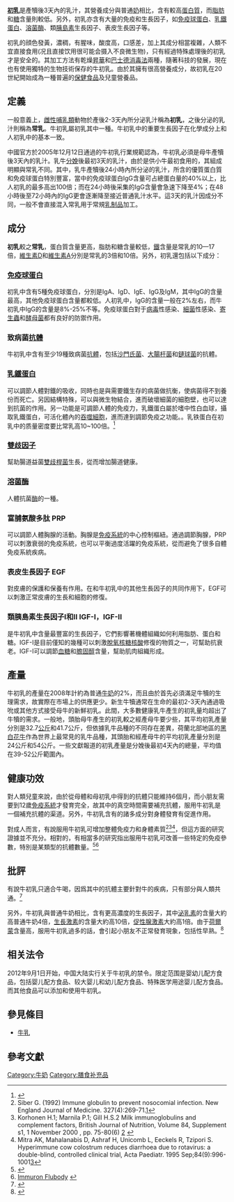 '''[[初乳|初乳]]'''是產犢後3天內的乳汁，其營養成分與普通[[奶|奶]]相比，含有較高[[蛋白質|蛋白質]]，而[[脂肪|脂肪]]和[[糖|糖]]含量則較低。另外，初乳亦含有大量的免疫和生長因子，如[[免疫球蛋白|免疫球蛋白]]、[[乳鐵蛋白|乳鐵蛋白]]、[[溶菌酶|溶菌酶]]、類[[胰島素|胰島素]]生長因子、表皮生長因子等。

初乳的顔色發黃，濃稠，有腥味，酸度高，口感差，加上其成分相當複雜，人類不宜直接食用(况且直接饮用很可能会摄入不良微生物)，只有經過特殊處理後的初乳才是安全的。其加工方法有乾燥[[昇華|昇華]]和[[巴士德消毒法|巴士德消毒法]]兩種，隨著科技的發展，現在也有使用獨特的生物技術保存的牛初乳。由於其擁有很高營養成分，故初乳在20世紀開始成為一種普遍{{Citation needed}}的[[保健食品|保健食品]]及兒童營養品。

== 定義 ==
一般意義上，[[雌性|雌性]][[哺乳類|哺乳類]]動物於產後2-3天內所分泌乳汁稱為'''初乳'''，之後分泌的乳汁則稱為'''常乳'''。牛初乳屬初乳其中一種。牛初乳中的重要生長因子在化學成分上和人初乳中的基本一致。

中國官方於2005年12月12日通過的牛初乳行業規範認為，牛初乳必須是母牛產犢後3天內的乳汁。乳牛[[分娩|分娩]]後最初3天的乳汁，由於是供小牛最初食用的，其組成明顯與常乳不同。其中，乳牛產犢後24小時內所分泌的乳汁，所含的優質蛋白質和免疫球蛋白特別豐富，當中的免疫球蛋白IgG含量可占總蛋白量的40%以上，比人初乳的最多高出100倍；而在24小時後采集的IgG含量會急速下降至4%；在48小時後至72小時內的IgG更會逐漸降至接近普通乳汁水平。這3天的乳汁因成分不同，一般不會直接混入常乳用于常規[[乳制品|乳制品]]加工。

== 成分 ==
'''初乳'''較之'''常乳'''，蛋白質含量更高，脂肪和糖含量較低，[[鐵|鐵]]含量是常乳的10—17倍{{Citation needed}}，[[維生素D|維生素D]]和[[維生素A|維生素A]]分別是常乳的3倍和10倍{{Citation needed}}。另外，初乳還包括以下成分：

=== [[免疫球蛋白|免疫球蛋白]] ===
初乳中含有5種免疫球蛋白，分別是IgA、IgD、IgE、IgG及IgM，其中IgG的含量最高，其他免疫球蛋白含量都較低{{Citation needed}}。人初乳中，IgG的含量一般在2%左右{{Citation needed}}，而牛初乳中IgG的含量是8%-25%不等{{Citation needed}}。免疫球蛋白對于[[病毒|病毒]]性感染、[[細菌|細菌]]性感染、[[寄生蟲|寄生蟲]]和[[酵母菌|酵母菌]]都有良好的防禦作用。

=== 致病菌[[抗體|抗體]] ===
牛初乳中含有至少19種致病菌[[抗體|抗體]]，包括[[沙門氏菌|沙門氏菌]]、[[大腸杆菌|大腸杆菌]]和[[鏈球菌|鏈球菌]]的抗體。

=== [[乳鐵蛋白|乳鐵蛋白]] ===
可以調節人體對鐵的吸收，同時也是與需要鐵生存的病菌做抗衡，使病菌得不到養份而死亡{{Citation needed}}。另因結構特殊，可以與微生物結合，進而破壞細菌的細胞壁，也可以達到抗菌的作用。另一功能是可調節人體的免疫力，乳鐵蛋白屬於嗜中性白血球，攝取乳鐵蛋白，可活化體內的[[吞噬細胞|吞噬細胞]]，進而達到調節免疫之功能。{{Citation needed}}。乳铁蛋白在初乳中的质量密度要比常乳高10~100倍。<ref>{{Cite journal|title=牛初乳中提取乳铁蛋白工艺的研究|author=傅维琦 吴绵斌 陶银英|url=http://www.journals.zju.edu.cn/eng/CN/abstract/abstract9466.shtml|journal=浙江大学学报（工学版）|issue=2006年1期|doi=10.3785/j.issn.1008-973X.2006.01.034|others=|year=2006|volume=40|page=154|pmid=}}{{Dead link|date=2019年6月 |bot=InternetArchiveBot |fix-attempted=yes }}</ref>

=== [[雙歧因子|雙歧因子]] ===
幫助腸道益菌[[雙歧桿菌|雙歧桿菌]]生長，從而增加腸道健康。

=== [[溶菌酶|溶菌酶]] ===
人體抗菌[[酶|酶]]的一種。

=== 富脯氨酸多肽 PRP ===
可以調節人體胸腺的活動。胸腺是[[免疫系統|免疫系統]]的中心控制樞紐。通過調節胸腺，PRP可以刺激衰弱的免疫系統，也可以平衡過度活躍的免疫系統，從而避免了很多自體免疫系統疾病。

=== 表皮生長因子 EGF ===
對皮膚的保護和保養有作用。在和牛初乳中的其他生長因子的共同作用下，EGF可以刺激正常皮膚的生長和細胞的修復。

=== 類胰島素生長因子I和II IGF-I，IGF-II ===
是牛初乳中含量最豐富的生長因子{{Citation needed}}，它們影響著機體組織如何利用脂肪、蛋白和糖。IGF-I是目前僅知的幾種可以刺激[[脫氧核糖核酸|脫氧核糖核酸]]修復的物質之一{{Citation needed}}，可幫助抗衰老。IGF-I可以調節[[血糖|血糖]]和[[膽固醇|膽固醇]]含量{{Citation needed}}，幫助肌肉組織形成。

== 產量 ==
牛初乳的產量在2008年計約為普通[[牛奶|牛奶]]的2%，而且由於首先必須滿足牛犢的生理需求，故實際在市場上的供應更少。新生牛犢通常在生命的最初2-3天內通過吸吮或其他方式接受母牛的新鮮初乳。此間，大多數健康乳牛產生的初乳量均超出了牛犢的需求。一般地，頭胎母牛產生的初乳較之經產母牛要少些，其平均初乳產量分別是32.7[[公斤|公斤]]和41.7公斤，但依據乳牛品種的不同存在差異，荷蘭北部地區的[[黑白花牛|黑白花牛]]作為世界上最常見的乳牛品種，其頭胎和經產母牛的平均初乳產量分別是24公斤和54公斤。一些文獻報道的初乳產量是分娩後最初4天內的總量，平均值在39-52公斤範圍內。

== 健康功效 ==
對人類兒童來說，由於從母體和母初乳中得到的抗體只能維持6個月，而小朋友需要到12歲[[免疫系統|免疫系統]]才發育完全，故其中的真空時間需要補充抗體{{Citation needed}}，服用牛初乳是一個補充抗體的渠道。另外，牛初乳含有的諸多成分對身體發育有促進作用。

對成人而言，有說服用牛初乳可增加整體免疫力和身體素質<ref>Siber G. (1992) Immune globulin to prevent nosocomial infection. New England Journal of Medicine. 327(4):269-71.[http://www.ncbi.nlm.nih.gov/sites/entrez?db=pubmed&uid=1614468&cmd=showdetailview&indexed=google]</ref><ref>Korhonen H.1; Marnila P.1; Gill H.S.2 Milk immunoglobulins and complement factors, British Journal of Nutrition, Volume 84, Supplement s1, 1 November 2000 , pp. 75-80(6) [http://www.ingentaconnect.com/content/cabi/bjn/2000/00000084/900000s1/art00012] {{Wayback|url=http://www.ingentaconnect.com/content/cabi/bjn/2000/00000084/900000s1/art00012 |date=20070513082018 }}</ref><ref>Mitra AK, Mahalanabis D, Ashraf H, Unicomb L, Eeckels R, Tzipori S. Hyperimmune cow colostrum reduces diarrhoea due to rotavirus: a double-blind, controlled clinical trial, Acta Paediatr. 1995 Sep;84(9):996-1001[http://www.ncbi.nlm.nih.gov/sites/entrez?db=pubmed&uid=8652974&cmd=showdetailview&indexed=google]</ref>，但這方面的研究證據並不充分。相對的，有相當多的研究指出服用牛初乳可改善一些特定的免疫參數，特別是某類型的抗體數量。<ref>{{Cite web |url=http://www.immuron.com/ |title=Immuron - Research & Product Development |accessdate=2020-09-14 |archive-date=2018-05-09 |archive-url=https://web.archive.org/web/20180509120156/http://immuron.com/ |dead-url=no }}</ref><ref>[http://www.flubody.com Immuron Flubody] {{webarchive|url=https://web.archive.org/web/20170305003205/http://www.flubody.com/ |date=2017-03-05 }}</ref>

== 批評 ==
有說牛初乳只適合牛喝，因爲其中的抗體主要針對牛的疾病，只有部分與人類共通。<ref>{{Cite web |url=http://baobao.sohu.com/20080421/n256422089.shtml |title=鈣、牛初乳，不可亂補 |accessdate=2009-04-29 |archive-date=2008-07-23 |archive-url=https://web.archive.org/web/20080723135932/http://baobao.sohu.com/20080421/n256422089.shtml |dead-url=no }}</ref>

另外，牛初乳與普通牛奶相比，含有更高濃度的生長因子，其中[[泌乳素|泌乳素]]的含量大約高普通牛奶4倍，[[生長激素|生長激素]]的含量大約高10倍，[[促性腺激素|促性腺激素]]大約高1倍。由于[[荷爾蒙|荷爾蒙]]含量高，服用牛初乳過多的話，會引起小朋友不正常發育現象，包括性早熟。<ref>{{Cite web |url=http://health.sohu.com/20050511/n225518893.shtml |title=給牛初乳一個科學的定位 |accessdate=2009-04-29 |archive-date=2009-10-30 |archive-url=https://web.archive.org/web/20091030070229/http://health.sohu.com/20050511/n225518893.shtml |dead-url=no }}</ref>

==相关法令==
2012年9月1日开始，中国大陆实行关于牛初乳的禁令。限定范围是婴幼儿配方食品，包括婴儿配方食品、较大婴儿和幼儿配方食品、特殊医学用途婴儿配方食品。而其他食品可以添加和使用牛初乳。
== 參見條目 ==
* [[牛乳|牛乳]]

== 參考文獻 ==
{{Reflist|2}}

[[Category:牛奶|Category:牛奶]]
[[Category:膳食补充品|Category:膳食补充品]]